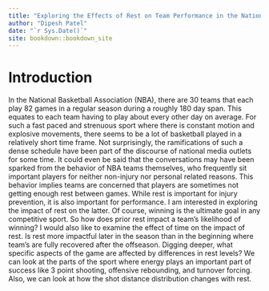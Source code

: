 ```yaml
--- 
title: "Exploring the Effects of Rest on Team Performance in the National Basketball Association"
author: "Dipesh Patel"
date: "`r Sys.Date()`"
site: bookdown::bookdown_site
---
```


# Introduction

In the National Basketball Association (NBA), there are 30 teams that each play 82 games in a regular season during a roughly 180 day span. This equates to each team having to play about every other day on average. For such a fast paced and strenuous sport where there is constant motion and explosive movements, there seems to be a lot of basketball played in a relatively short time frame. Not surprisingly, the ramifications of such a dense schedule have been part of the discourse of national media outlets for some time. It could even be said that the conversations may have been sparked from the behavior of NBA teams themselves, who frequently sit important players for neither non-injury nor personal related reasons. This behavior implies teams are concerned that players are sometimes not getting enough rest between games. While rest is important for injury prevention, it is also important for performance. I am interested in exploring the impact of rest on the latter. Of course, winning is the ultimate goal in any competitive sport. So how does prior rest impact a team's likelihood of winning? I would also like to examine the effect of time on the impact of rest. Is rest more impactful later in the season than in the beginning where team's are fully recovered after the offseason. Digging deeper, what specific aspects of the game are affected by differences in rest levels? We can look at the parts of the sport where energy plays an important part of success like 3 point shooting, offensive rebounding, and turnover forcing. Also, we can look at how the shot distance distribution changes with rest.